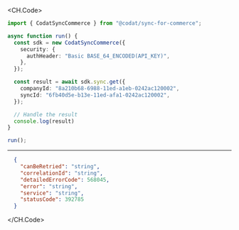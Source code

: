 
<CH.Code>
```typescript Get.ts
import { CodatSyncCommerce } from "@codat/sync-for-commerce";

async function run() {
  const sdk = new CodatSyncCommerce({
    security: {
      authHeader: "Basic BASE_64_ENCODED(API_KEY)",
    },
  });

  const result = await sdk.sync.get({
    companyId: "8a210b68-6988-11ed-a1eb-0242ac120002",
    syncId: "6fb40d5e-b13e-11ed-afa1-0242ac120002",
  });

  // Handle the result
  console.log(result)
}

run();
```
---

```json Example Response
  {
    "canBeRetried": "string",
    "correlationId": "string",
    "detailedErrorCode": 568045,
    "error": "string",
    "service": "string",
    "statusCode": 392785
  }
```
</CH.Code>
